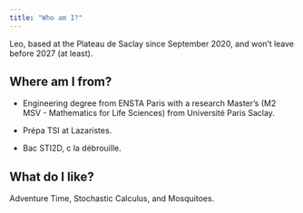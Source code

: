 ```yaml
---
title: "Who am I?"
---
```


Leo, based at the Plateau de Saclay since September 2020, and won't leave before 2027 (at least).

## Where am I from?
* Engineering degree from ENSTA Paris with a research Master's (M2 MSV - Mathematics for Life Sciences) from Université Paris Saclay.

* Prépa TSI at Lazaristes.

* Bac STI2D, c la débrouille.

## What do I like?
Adventure Time, Stochastic Calculus, and Mosquitoes.